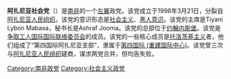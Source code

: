 '''阿扎尼亚社会党'''（{{lang-en|Socialist Party of Azania}}）是[[南非|南非]]的一个[[左翼|左翼]]政党。该党成立于1998年3月21日，分裂自[[阿扎尼亚人民组织|阿扎尼亚人民组织]]。该党的意识形态是[[社会主义|社会主义]]、[[黑人意识|黑人意识]]。该党的主席是Tiyani Lybon Mabasa，秘书长是Ashraf Jooma。该党的总部位于[[约翰内斯堡|约翰内斯堡]]。该党是[[争取工人国际国际联络委员会|争取工人国际国际联络委员会]]的成员。该党的一些核心成员是[[托洛茨基主义|托洛茨基主义]]者，他们组成了“第四国际阿扎尼亚支部”，隶属于[[第四国际_(重建国际中心)|第四国际 (重建国际中心)]]。该党曾三次与[[阿扎尼亚人民组织|阿扎尼亚人民组织]]磋商，谋求两党合并，但均告失败。

{{南非政党}}

[[Category:南非政党|Category:南非政党]]
[[Category:社会主义政党|Category:社会主义政党]]